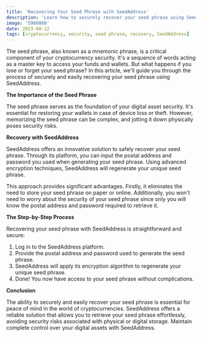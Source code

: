 ```yaml
---
title: 'Recovering Your Seed Phrase with SeedAddress'
description: 'Learn how to securely recover your seed phrase using SeedAddress. Safeguard your cryptocurrency assets with ease.'
image: '5980866'
date: 2023-08-12
tags: [cryptocurrency, security, seed phrase, recovery, SeedAddress]
---
```


The seed phrase, also known as a mnemonic phrase, is a critical component of your cryptocurrency security. It's a sequence of words acting as a master key to access your funds and wallets. But what happens if you lose or forget your seed phrase? In this article, we'll guide you through the process of securely and easily recovering your seed phrase using SeedAddress.

**The Importance of the Seed Phrase**

The seed phrase serves as the foundation of your digital asset security. It's essential for restoring your wallets in case of device loss or theft. However, memorizing the seed phrase can be complex, and jotting it down physically poses security risks.

**Recovery with SeedAddress**

SeedAddress offers an innovative solution to safely recover your seed phrase. Through its platform, you can input the postal address and password you used when generating your seed phrase. Using advanced encryption techniques, SeedAddress will regenerate your unique seed phrase.

This approach provides significant advantages. Firstly, it eliminates the need to store your seed phrase on paper or online. Additionally, you won't need to worry about the security of your seed phrase since only you will know the postal address and password required to retrieve it.

**The Step-by-Step Process**

Recovering your seed phrase with SeedAddress is straightforward and secure:

1. Log in to the SeedAddress platform.
2. Provide the postal address and password used to generate the seed phrase.
3. SeedAddress will apply its encryption algorithm to regenerate your unique seed phrase.
4. Done! You now have access to your seed phrase without complications.

**Conclusion**

The ability to securely and easily recover your seed phrase is essential for peace of mind in the world of cryptocurrencies. SeedAddress offers a reliable solution that allows you to retrieve your seed phrase effortlessly, avoiding security risks associated with physical or digital storage. Maintain complete control over your digital assets with SeedAddress.
